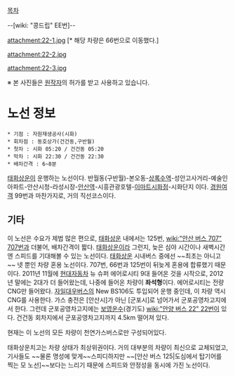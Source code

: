 [[목차]]

--[wiki: "콩드립" EE번]--

attachment:22-1.jpg [* 해당 차량은 66번으로 이동했다.]

attachment:22-2.jpg

attachment:22-3.jpg

※ 본 사진들은 [http://blog.naver.com/trainmaster1 원작자]의 허가를 받고 사용하고 있습니다.

= 노선 정보 =
 * 기점 : 자원재생공사(시화)
 * 회차점 : 동호상가(건건동,구반월)
 * 첫차 : 시화 05:20 / 건건동 05:20
 * 막차 : 시화 22:30 / 건건동 22:30
 * 배차간격 : 6~8분

[[태화상운]]이 운행하는 노선이다. 반월동(구반월)-본오동-[[상록수역]]-성안고사거리-예술인아파트-안산시청-라성시장-[[안산역]]-시흥관광호텔-[[이마트]]시화점-시화단지 이다. [[경원여객]] 99번과 마찬가지로, 거의 직선코스이다.

== 기타 ==
이 노선은 수요가 제법 많은 편으로, [[태화상운]] 내에서는 125번, [[wiki:"안산 버스 707" 707]]번과 더불어, 배차간격이 짧다. [[태화상운]]이라 그런지, 늦은 심야 시간이나 새벽시간엔 스피드를 기대해볼 수 있는 노선이다.
[[태화상운]] 시내버스 중에선 ~~최초는 아니고~~ 넷 뿐인 차량 혼용 노선이다. 707번, 66번과 125번이 뒤늦게 혼용에 합류했기 때문이다. 2011년 11월에 [[현대자동차]] 뉴 슈퍼 에어로시티 9대 들어온 것을 시작으로, 2012년 말에는 2대가 더 들어왔는데, 나중에 들어온 차량이 '''좌석형'''이다. 에어로시티는 전량 CNG만 들어왔다. [[자일대우버스]]의 New BS106도 투입되어 운행 중인데, 이 차량 역시 CNG를 사용한다. 가스 충전은 [안산시]가 아닌 [군포시]로 넘어가서 군포공영차고지에서 한다. 그런데 군포공영차고지에는 [[보영운수]](경기도) [[wiki:"안양 버스 22" 22번]]이 있다. 건건동 회차지에서 군포공영차고지까지 4.5km 떨어져 있다.

현재는 이 노선의 모든 차량이 천연가스버스로만 구성되어있다.

태화상운치고는 차량 상태가 최상위권이다. 거의 대부분의 차량이 최신으로 교체되었고, 기사들도 ~~물론 명성에 맞게~~스피디하지만 ~~[안산 버스 125|도심에서 탑기어를 찍는 모 노선]~~보다는 느리기 때문에 스피드와 안정성을 동시에 가진 노선이다.
